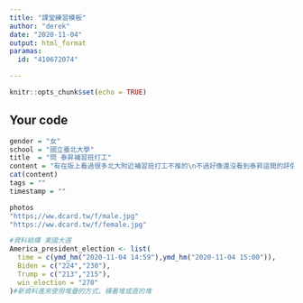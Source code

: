 ---
title: "課堂練習模板"
author: "derek"
date: "2020-11-04"
output: html_format
paramas:
  id: "410672074"

---

```{r setup, include=FALSE}
knitr::opts_chunk$set(echo = TRUE)
```

## Your code

```{r}
gender = "女"
school = "國立臺北大學"
title  = "問 泰昇補習班打工"
content = "有在版上看過很多北大附近補習班打工不推的\n不過好像還沒看到泰昇這間的評價\n請問大家還可以嗎?"
cat(content)
tags = ""
timestamp = ""
```


```{r}
photos
"https;//ww.dcard.tw/f/male.jpg"
"https://ww.dcard.tw/f/female.jpg"
```

```{r}
#資料結構 美國大選
America_president_election <- list(
  time = c(ymd_hm("2020-11-04 14:59"),ymd_hm("2020-11-04 15:00")),
  Biden = c("224","230"),
  Trump = c("213","215"),
  win_election = "270"
)#新資料進來使用堆疊的方式，橫著堆或直的堆

```


